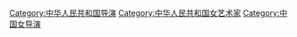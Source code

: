 [[Category:中华人民共和国导演|Category:中华人民共和国导演]]
[[Category:中华人民共和国女艺术家|Category:中华人民共和国女艺术家]]
[[Category:中国女导演|Category:中国女导演]]